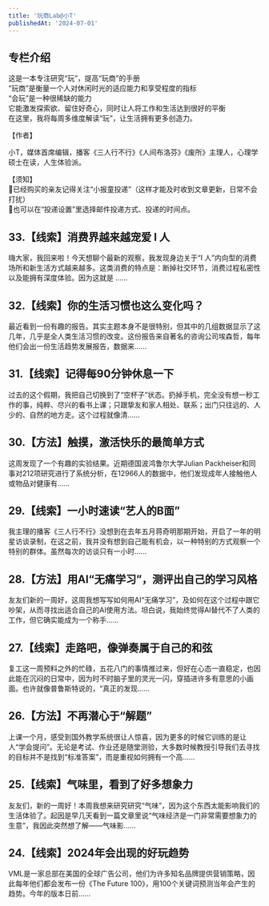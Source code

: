 ```yaml
---
title: '玩商Lab@小T'
publishedAt: '2024-07-01'
---
```


## 专栏介绍

这是一本专注研究“玩”，提高“玩商”的手册  
“玩商”是衡量一个人对休闲时光的适应能力和享受程度的指标  
“会玩”是一种很稀缺的能力  
它能激发探索欲、留住好奇心，同时让人将工作和生活达到很好的平衡  
在这里，我将每周多维度解读“玩”，让生活拥有更多创造力。  
  
【作者】  
  
小T，媒体首席编辑，播客《三人行不行》《人间布洛芬》《废所》主理人，心理学硕士在读，人生体验派。  
  
【须知】  
🍃已经购买的亲友记得关注“小报童投递”（这样才能及时收到文章更新，日常不会打扰）  
🍃也可以在“投递设置”里选择邮件投递方式、投递的时间点。

## 33.【线索】消费界越来越宠爱 I 人
嗨大家，我回来啦！今天想聊个最新的观察，我发现身边关于“I 人”内向型的消费场所和新生活方式越来越多。这类消费的特点是：断掉社交环节，消费过程私密性以及能拥有深度体验。因为这就是 ......

## 32.【线索】你的生活习惯也这么变化吗？
最近看到一份有趣的报告。其实主题本身不是很特别，但其中的几组数据显示了这几年，几乎是全人类生活习惯的改变。这份报告来自著名的咨询公司埃森哲，每年他们会出一份生活趋势发展报告，数据来......

## 31.【线索】记得每90分钟休息一下
过去的这个假期，我把自己切换到了“空杯子”状态。扔掉手机，完全没有想一秒工作的事，纯粹、尽兴的看书上课；只跟挚友和家人相处、联系；出门只往远的、人少的、自然的地方走。这个过程就像清......

## 30.【方法】触摸，激活快乐的最简单方式
这周发现了一个有趣的实验结果。近期德国波鸿鲁尔大学Julian Packheiser和同事对212项研究进行了系统分析，在12966人的数据中，他们发现成年人接触他人或物品对健康有......

## 29.【线索】一小时速读“艺人的B面”
我主理的播客《三人行不行》没想到在去年五月蒋奇明那期开始，开启了一年的明星访谈录制，在这之前，我并没有想到自己能有机会，以一种特别的方式观察一个特别的群体。虽然每次的访谈只有一小时......

## 28.【方法】用AI“无痛学习”，测评出自己的学习风格
友友们新的一周好，这周我想写写如何用AI“无痛学习”，及如何在这个过程中跟它吵架，从而寻找出适合自己的AI使用方法。坦白说，我始终觉得AI替代不了人类的工作，但它确实能成为一个称手......

## 27.【线索】走路吧，像弹奏属于自己的和弦
复工这一周预料之外的忙碌，五花八门的事情推过来，但好在心态一直稳定，也因此能在沉闷的日常中，因为时不时脑子里的灵光一闪，穿插进许多有意思的小画面。也许就像普鲁斯特说的，“真正的发现......

## 26.【方法】不再潜心于“解题”
上课一个月，感受到国外教学系统很让人惊喜，因为更多的时候它训练的是让人“学会提问”。无论是考试、作业还是随堂测验，大多数时候教授引导我们去寻找的目标并不是找到“标准答案”，而是重视如何拥有一个高......

## 25.【线索】气味里，看到了好多想象力
友友们，新的一周好！本周我想来研究研究“气味”，因为这个东西太能影响我们的生活体验了。起因是早几天看到一篇文章里说“气味经济是一门非常需要想象力的生意”，我因此突然想了解——气味影......

## 24.【线索】2024年会出现的好玩趋势
VML是一家总部在美国的全球广告公司，他们为许多知名品牌提供营销策略，因此每年他们都会发布一份《The Future 100》，用100个关键词预测当年会产生的趋势。今年的版本日前......

